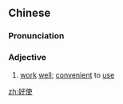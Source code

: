 ==Chinese==
{{zh-forms}}

===Pronunciation===
{{zh-pron
|m=hǎoshǐ
|c=hou3 sai2
|h=pfs=hó-sṳ́
|cat=a
}}

===Adjective===
{{zh-adj}}

# [[work]] [[well]]; [[convenient]] to [[use]]

[[zh:好使]]